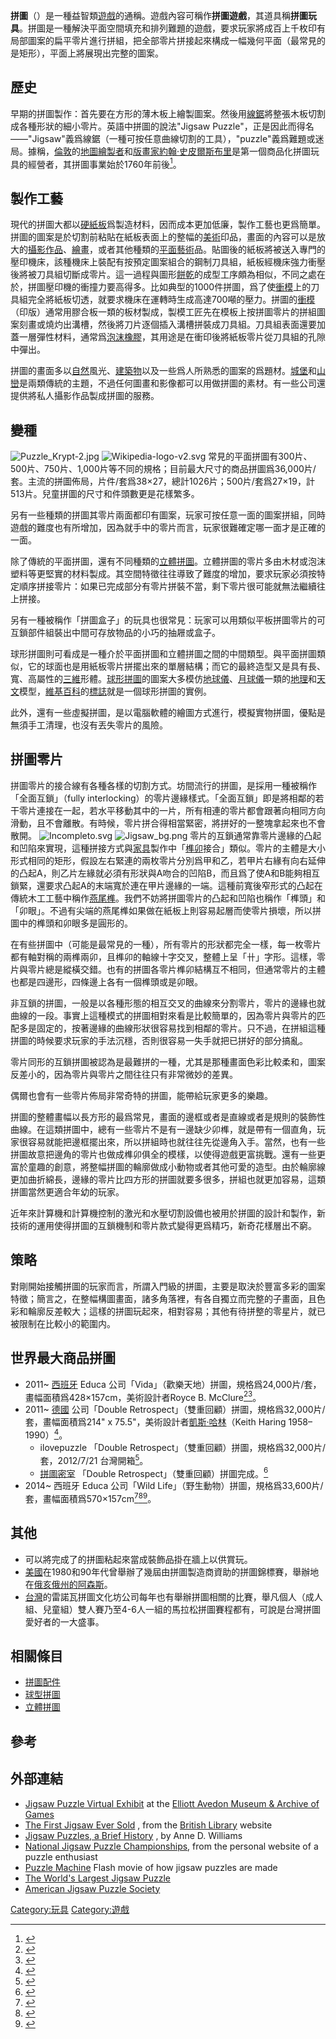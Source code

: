 '''拼圖'''（{{lang-en|Jigsaw Puzzle}}）是一種益智類[[遊戲|遊戲]]的通稱。遊戲內容可稱作'''拼圖遊戲'''，其道具稱'''拼圖玩具'''。拼圖是一種解決平面空間填充和排列難題的遊戲，要求玩家將成百上千枚印有局部圖案的扁平零片進行拼組，把全部零片拼接起來構成一幅幾何平面（最常見的是矩形），平面上將展現出完整的圖案。

== 歷史 ==
早期的拼圖製作：首先要在方形的薄木板上繪製圖案。然後用[[線鋸|線鋸]]將整張木板切割成各種形狀的細小零片。英語中拼圖的說法"Jigsaw Puzzle"，正是因此而得名——"Jigsaw"義爲線鋸（一種可按任意曲線切割的工具），"puzzle"義爲難題或迷局。據稱，[[倫敦|倫敦]]的[[地圖學|地圖繪製者]]和[[版畫|版畫家]][[約翰·史皮爾斯布里|約翰·史皮爾斯布里]]是第一個商品化拼圖玩具的經營者，其拼圖事業始於1760年前後<ref>{{cite web|url=http://www.jigsaw-puzzle.org/jigsaw-puzzle-history.html|title=History of Jigsaw Puzzles|author=Daniel McAdam|accessdate=2014-04-12|language=en|publisher=American Jigsaw Puzzle Society|archive-url=https://web.archive.org/web/20140211155914/http://www.jigsaw-puzzle.org/jigsaw-puzzle-history.html|archive-date=2014-02-11|dead-url=yes}}</ref>。

== 製作工藝 ==
現代的拼圖大都以[[硬紙板|硬紙板]]爲製造材料，因而成本更加低廉，製作工藝也更爲簡單。拼圖的圖案是於切割前粘貼在紙板表面上的整幅的[[美術|美術]]印品，畫面的內容可以是放大的[[照片|攝影作品]]、[[繪畫|繪畫]]，或者其他種類的[[平面藝術|平面藝術]]品。貼圖後的紙板將被送入專門的壓印機床，該種機床上裝配有按預定圖案組合的鋼制刀具組，紙板經機床強力衝壓後將被刀具組切斷成零片。這一過程與圖形[[餅乾|餅乾]]的成型工序頗為相似，不同之處在於，拼圖壓印機的衝撞力要高得多。比如典型的1000件拼圖，爲了使[[衝模|衝模]]上的刀具組完全將紙板切透，就要求機床在運轉時生成高達700噸的壓力。拼圖的[[衝模|衝模]]（印版）通常用膠合板一類的板材製成，製模工匠先在模板上按拼圖零片的拼組圖案刻畫或燒灼出溝槽，然後將刀片逐個插入溝槽拼裝成刀具組。刀具組表面還要加蓋一層彈性材料，通常爲[[泡沫橡膠|泡沫橡膠]]，其用途是在衝印後將紙板零片從刀具組的孔隙中彈出。

拼圖的畫面多以[[自然|自然]]風光、[[建築物|建築物]]以及一些爲人所熟悉的圖案的爲題材。[[城堡|城堡]]和[[山巒|山巒]]是兩類傳統的主題，不過任何圖畫和影像都可以用做拼圖的素材。有一些公司還提供將私人攝影作品製成拼圖的服務。

== 變種 ==
[[File:Puzzle_Krypt-2.jpg|thumb]]
[[File:Wikipedia-logo-v2.svg|thumb]]
常見的平面拼圖有300片、500片、750片、1,000片等不同的規格；目前最大尺寸的商品拼圖爲36,000片/套。主流的拼圖佈局，片件/套爲38×27，總計1026片；500片/套爲27×19，計513片。兒童拼圖的尺寸和件頭數更是花樣繁多。

另有一些種類的拼圖其零片兩面都印有圖案，玩家可按任意一面的圖案拼組，同時遊戲的難度也有所增加，因為就手中的零片而言，玩家很難確定哪一面才是正確的一面。

除了傳統的平面拼圖，還有不同種類的[[立體拼圖|立體拼圖]]。立體拼圖的零片多由木材或泡沫塑料等更堅實的材料製成。其空間特徵往往導致了難度的增加，要求玩家必須按特定順序拼接零片：如果已完成部分有零片拼裝不當，剩下零片很可能就無法繼續往上拼接。

另有一種被稱作「拼圖盒子」的玩具也很常見：玩家可以用類似平板拼圖零片的可互鎖部件組裝出中間可存放物品的小巧的抽屜或盒子。

球形拼圖則可看成是一種介於平面拼圖和立體拼圖之間的中間類型。與平面拼圖類似，它的球面也是用紙板零片拼擺出來的單層結構；而它的最終造型又是具有長、寬、高屬性的[[三維|三維]]形體。[[球形拼圖|球形拼圖]]的圖案大多模仿[[地球儀|地球儀]]、[[月球儀|月球儀]]一類的[[地理|地理]]和[[天文|天文]]模型，[[維基百科|維基百科]]的[[標誌|標誌]]就是一個球形拼圖的實例。

此外，還有一些虛擬拼圖，是以電腦軟體的繪圖方式進行，模擬實物拼圖，優點是無須手工清理，也沒有丟失零片的風險。

== 拼圖零片 ==
拼圖零片的接合線有各種各樣的切割方式。坊間流行的拼圖，是採用一種被稱作「全面互鎖」（fully interlocking）的零片邊緣樣式。「全面互鎖」即是將相鄰的若干零片連接在一起，若水平移動其中的一片，所有相連的零片都會跟著向相同方向滑動，且不會離散。有時候，零片拼合得相當緊密，將拼好的一整塊拿起來也不會散開。
[[File:Incompleto.svg|thumb]]
[[File:Jigsaw_bg.png|thumb]]
零片的互鎖通常靠零片邊緣的凸起和凹陷來實現，這種拼接方式與[[家具|家具]]製作中「[[榫卯|榫卯]]接合」類似。零片的主體是大小形式相同的矩形，假設左右緊連的兩枚零片分別爲甲和乙，若甲片右緣有向右延伸的凸起A，則乙片左緣就必須有形狀與A吻合的凹陷B，而且爲了使A和B能夠相互鎖緊，還要求凸起A的末端寬於連在甲片邊緣的一端。這種前寬後窄形式的凸起在傳統木工工藝中稱作[[燕尾榫|燕尾榫]]。我們不妨將拼圖零片的凸起和凹陷也稱作「榫頭」和「卯眼」。不過有尖端的燕尾榫如果做在紙板上則容易起層而使零片損壞，所以拼圖中的榫頭和卯眼多是圓形的。

在有些拼圖中（可能是最常見的一種），所有零片的形狀都完全一樣，每一枚零片都有軸對稱的兩榫兩卯，且榫卯的軸線十字交叉，整體上呈「卄」字形。這樣，零片與零片總是縱橫交錯。也有的拼圖各零片榫卯結構互不相同，但通常零片的主體也都是四邊形，四條邊上各有一個榫頭或是卯眼。

非互鎖的拼圖，一般是以各種形態的相互交叉的曲線來分割零片，零片的邊緣也就曲線的一段。事實上這種模式的拼圖相對來看是比較簡單的，因為零片與零片的匹配多是固定的，按著邊緣的曲線形狀很容易找到相鄰的零片。只不過，在拼組這種拼圖的時候要求玩家的手法沉穩，否則很容易一失手就把已拼好的部分搞亂。

零片同形的互鎖拼圖被認為是最難拼的一種，尤其是那種畫面色彩比較柔和，圖案反差小的，因為零片與零片之間往往只有非常微妙的差異。

偶爾也會有一些零片佈局非常奇特的拼圖，能帶給玩家更多的樂趣。

拼圖的整體畫幅以長方形的最爲常見，畫面的邊框或者是直線或者是規則的裝飾性曲線。在這類拼圖中，總有一些零片不是有一邊缺少卯榫，就是帶有一個直角，玩家很容易就能把邊框擺出來，所以拼組時也就往往先從邊角入手。當然，也有一些拼圖故意把邊角的零片也做成榫卯俱全的模樣，以使得遊戲更富挑戰。還有一些更富於童趣的創意，將整幅拼圖的輪廓做成小動物或者其他可愛的造型。由於輪廓線更加曲折綿長，邊緣的零片比四方形的拼圖就要多很多，拼組也就更加容易，這類拼圖當然更適合年幼的玩家。

近年來計算機和計算機控制的激光和水壓切割設備也被用於拼圖的設計和製作，新技術的運用使得拼圖的互鎖機制和零片款式變得更爲精巧，新奇花樣層出不窮。

== 策略 ==
對剛開始接觸拼圖的玩家而言，所謂入門級的拼圖，主要是取決於豐富多彩的圖案特徵；簡言之，在整幅構圖畫面，諸多角落裡，有各自獨立而完整的子畫面，且色彩和輪廓反差較大；這樣的拼圖玩起來，相對容易；其他有待拼整的零星片，就已被限制在比較小的範圍内。

== 世界最大商品拼圖 ==
* 2011~ [[西班牙|西班牙]] Educa 公司「Vida」（歡樂天地）拼圖，規格爲24,000片/套，畫幅面積爲428×157cm，美術設計者Royce B. McClure<ref>{{cite web|title=24000 The educa's biggest puzzle|url=http://www.puzzlepassion.com/pages/puzzle-24000/language:eng|accessdate=2014-04-12|language=en|publisher=Educa|deadurl=yes|archiveurl=https://web.archive.org/web/20140413155643/http://www.puzzlepassion.com/pages/puzzle-24000/language:eng|archivedate=2014年4月13日|df=}}</ref><ref>{{cite web|title=The World's Largest Jigsaw puzzle!|author=Roycd B. McClure|accessdate=2014-04-12|language=en}}</ref>。
* 2011~ [[德國|德國]] {{tsl|en|Ravensburger|Ravensburger}} 公司「Double Retrospect」（雙重回顧）拼圖，規格爲32,000片/套，畫幅面積爲214" x 75.5"，美術設計者[[凱斯·哈林|凱斯·哈林]]（Keith Haring 1958–1990）<ref>{{cite web|url=http://www.ravensburger.com/us/2d-puzzles/2d-adult-puzzles/32000-pc-puzzles/index.html|title=Keith Haring: Double Retrospect|publisher=Ravensburger|accessdate=2014-04-12|language=en|deadurl=yes|archiveurl=https://web.archive.org/web/20140413160007/http://www.ravensburger.com/us/2d-puzzles/2d-adult-puzzles/32000-pc-puzzles/index.html|archivedate=2014-04-13}}</ref>。
** ilovepuzzle 「Double Retrospect」（雙重回顧）拼圖，規格爲32,000片/套，2012/7/21 台灣開箱<ref>{{cite web|url=http://ilovepuzzler.pixnet.net/blog/post/218617961|title=Ravensburger/32256 -Double Retrospect (one eighth~4032|author=Roy|date=2013-04-03|accessdate=2014-04-12|language=zh-tw|archive-date=2014-04-13|archive-url=https://web.archive.org/web/20140413150532/http://ilovepuzzler.pixnet.net/blog/post/218617961|dead-url=no}}</ref>。
** [[拼圖密室|拼圖密室]] 「Double Retrospect」（雙重回顧）拼圖完成。<ref>{{cite web|url=https://www.facebook.com/photo.php?fbid=754016301291536&set=o.644784635551054&type=1&theater|title=32000片拼圖，正面照片來囉~|date=2013-11-17|access-date=2014-04-12|language=zh-tw|author=林千力}}</ref>
* 2014~  西班牙 Educa 公司「Wild Life」（野生動物）拼圖，規格爲33,600片/套，畫幅面積爲570×157cm<ref>{{cite web|title=33600 WILD LIFE|url=http://www.puzzlepassion.com/products/view/2364/language:eng|accessdate=2014-04-12|language=en|publisher=Educa|deadurl=yes|archiveurl=https://web.archive.org/web/20140413132727/http://www.puzzlepassion.com/products/view/2364/language:eng|archivedate=2014年4月13日|df=}}</ref><ref>{{cite web|title=BIG BOXES|author=SEX DRUGS AND JIGSAW PUZZLES|url=http://www.sexdrugsandjigsawpuzzles.com/2014/02/big-boxes.html|date=2014-02-06|accessdate=2014-04-12|language=en|deadurl=yes|archiveurl=https://web.archive.org/web/20140413124628/http://www.sexdrugsandjigsawpuzzles.com/2014/02/big-boxes.html|archivedate=2014-04-13}}</ref><ref>{{cite web|title=Monster-a otstrani e za orientir za razmerite|author=Rosen Vidkov Mitrovich|url=https://www.facebook.com/photo.php?fbid=10203117182227935&set=ms.10203118063049955.10203118063009954.10203118063809974.10203118064329987.10203118064409989.10203116651614670.10203118063089956.10203118064489991.10203118065090006.10203116651094657.10203116651134658.10203116651574669.10203117182227935.10203116651014655.bps.a.1192706135308&type=1&theater|date=2014-04-01|accessdate=2014-04-12|language=sl}}</ref>。

== 其他 ==
* 可以將完成了的拼圖粘起來當成裝飾品掛在牆上以供賞玩。
* [[美國|美國]]在1980和90年代曾舉辦了幾屆由拼圖製造商資助的拼圖錦標賽，舉辦地在[[阿森斯_(俄亥俄州)|俄亥俄州的阿森斯]]。
* [[台灣|台灣]]的雷諾瓦拼圖文化坊公司每年也有舉辦拼圖相關的比賽，舉凡個人（成人組、兒童組）雙人賽乃至4-6人一組的馬拉松拼圖賽程都有，可說是台灣拼圖愛好者的一大盛事。

==相關條目==
* [[拼圖配件|拼圖配件]]
* [[球型拼圖|球型拼圖]]
* [[立體拼圖|立體拼圖]]

==參考==
{{reflist}}

== 外部連結 ==
{{commons|Jigsaw puzzle|拼圖}}
* [https://web.archive.org/web/20070123045710/http://www.ahs.uwaterloo.ca/~museum/VirtualExhibits/puzzles/jigsaw/ Jigsaw Puzzle Virtual Exhibit] at the [[Elliott_Avedon_Museum_&_Archive_of_Games|Elliott Avedon Museum & Archive of Games]]
* [http://www.bl.uk/onlinegallery/features/lieland/m3-2.html The First Jigsaw Ever Sold] {{Wayback|url=http://www.bl.uk/onlinegallery/features/lieland/m3-2.html |date=20120508075212 }}, from the [[British_Library|British Library]] website
* [http://www.mgcpuzzles.com/mgcpuzzles/puzzle_history/ Jigsaw Puzzles, a Brief History] {{Wayback|url=http://www.mgcpuzzles.com/mgcpuzzles/puzzle_history/ |date=20201130142208 }}, by Anne D. Williams
* [https://web.archive.org/web/20070704040052/http://home.att.net/~mike_helland/njpc.html National Jigsaw Puzzle Championships], from the personal website of a puzzle enthusiast
* [http://www.puzzlemachine.com/howto.htm Puzzle Machine] {{Wayback|url=http://www.puzzlemachine.com/howto.htm |date=20200731105443 }} Flash movie of how jigsaw puzzles are made
* [https://web.archive.org/web/20070703140113/http://chrisandnaomi.hathawayhome.net/news/family/the_worlds_largest_jigsaw_puzzle#comment-3018 The World's Largest Jigsaw Puzzle] 
* [https://web.archive.org/web/20001018215553/http://www.jigsaw-puzzle.org/index.html American Jigsaw Puzzle Society]

[[Category:玩具|Category:玩具]]
[[Category:遊戲|Category:遊戲]]
